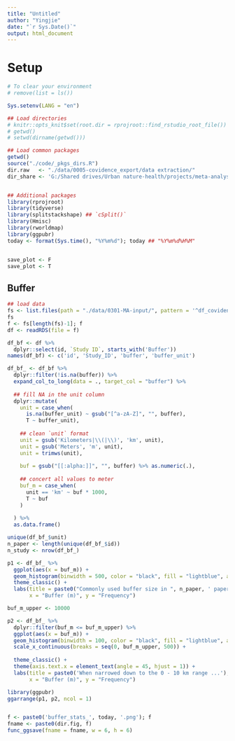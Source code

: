 ```yaml
---
title: "Untitled"
author: "Yingjie"
date: "`r Sys.Date()`"
output: html_document
---
```



# Setup
```r
# To clear your environment
# remove(list = ls())

Sys.setenv(LANG = "en")

## Load directories
# knitr::opts_knit$set(root.dir = rprojroot::find_rstudio_root_file())
# getwd()
# setwd(dirname(getwd()))

## Load common packages
getwd()
source("./code/_pkgs_dirs.R")
dir.raw   <- "./data/0005-covidence_export/data extraction/"
dir_share <- 'G:/Shared drives/Urban nature-health/projects/meta-analysis/figures/'


## Additional packages
library(rprojroot)
library(tidyverse)
library(splitstackshape) ## `cSplit()`
library(Hmisc)
library(rworldmap)
library(ggpubr)
today <- format(Sys.time(), "%Y%m%d"); today ## "%Y%m%d%H%M"


save_plot <- F
save_plot <- T
```




## Buffer

```r

## load data 
fs <- list.files(path = "./data/0301-MA-input/", pattern = '^df_covidenceFull', full.names = T)
fs
f <- fs[length(fs)-1]; f
df <- readRDS(file = f)

df_bf <- df %>%
  dplyr::select(id, `Study ID`, starts_with('Buffer'))
names(df_bf) <- c('id', 'Study_ID', 'buffer', 'buffer_unit')

df_bf_ <- df_bf %>%
  dplyr::filter(!is.na(buffer)) %>%
  expand_col_to_long(data = ., target_col = "buffer") %>%
  
  ## fill NA in the unit column 
  dplyr::mutate(
    unit = case_when(
      is.na(buffer_unit) ~ gsub("[^a-zA-Z]", "", buffer),
      T ~ buffer_unit), 
    
    ## clean `unit` format
    unit = gsub('Kilometers|\\(|\\)', 'km', unit),
    unit = gsub('Meters', 'm', unit),
    unit = trimws(unit),
    
    buf = gsub("[[:alpha:]]", "", buffer) %>% as.numeric(.), 
    
    ## concert all values to meter
    buf_m = case_when(
      unit == 'km' ~ buf * 1000,
      T ~ buf
    )
  
  ) %>%
  as.data.frame()

unique(df_bf_$unit)
n_paper <- length(unique(df_bf_$id))
n_study <- nrow(df_bf_)

p1 <- df_bf_ %>%
  ggplot(aes(x = buf_m)) +
  geom_histogram(binwidth = 500, color = "black", fill = "lightblue", alpha = 0.7) +
  theme_classic() +
  labs(title = paste0("Commonly used buffer size in ", n_paper, ' papers (', n_study, ' studies)'), 
       x = "Buffer (m)", y = "Frequency")

buf_m_upper <- 10000

p2 <- df_bf_ %>%
  dplyr::filter(buf_m <= buf_m_upper) %>%
  ggplot(aes(x = buf_m)) +
  geom_histogram(binwidth = 100, color = "black", fill = "lightblue", alpha = 0.7) +
  scale_x_continuous(breaks = seq(0, buf_m_upper, 500)) + 
  
  theme_classic() +
  theme(axis.text.x = element_text(angle = 45, hjust = 1)) +
  labs(title = paste0('When narrowed down to the 0 - 10 km range ...'), 
       x = "Buffer (m)", y = "Frequency")

library(ggpubr)
ggarrange(p1, p2, ncol = 1)


f <- paste0('buffer_stats_', today, '.png'); f
fname <- paste0(dir.fig, f)
func_ggsave(fname = fname, w = 6, h = 6)
```


